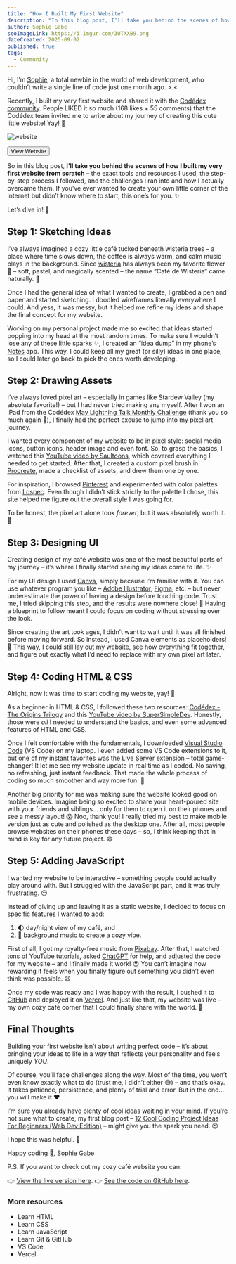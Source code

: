 ```yaml
---
title: "How I Built My First Website"
description: "In this blog post, I’ll take you behind the scenes of how I built my very first website from scratch – the exact tools and resources I used, the step-by-step process I followed, and the challenges I ran into and how I actually overcame them. ✨"
author: Sophie Gabe
seoImageLink: https://i.imgur.com/3UTXXB9.png
dateCreated: 2025-09-02
published: true
tags:
  - Community
---
```


Hi, I’m [Sophie](https://www.codedex.io/@MarSianer), a total newbie in the world of web development, who couldn’t write a single line of code just one month ago. \>.\<

Recently, I built my very first website and shared it with the [Codédex community](https://codedex.io/community). People LIKED it so much (168 likes + 55 comments) that the Codédex team invited me to write about my journey of creating this cute little website! Yay! 🥳

![website](https://i.imgur.com/2eHF3Cm.gif)

<div style={{ display: "flex", justifyContent: "center", marginBottom: "1.2rem", transform: "scale(.9)" }}>
  <a style={{ all: "unset" }} href="https://codedex.io/community/project-showcase/Fcpo3WxMJZuP99hLMfgf" target="_blank" and rel="noopener noreferrer"><Button variant="yellow">View Website</Button></a>
</div>

So in this blog post, **I’ll take you behind the scenes of how I built my very first website from scratch** – the exact tools and resources I used, the step-by-step process I followed, and the challenges I ran into and how I actually overcame them. If you’ve ever wanted to create your own little corner of the internet but didn’t know where to start, this one’s for you. ✨

Let’s dive in! 🤿

## Step 1: Sketching Ideas

I’ve always imagined a cozy little café tucked beneath wisteria trees – a place where time slows down, the coffee is always warm, and calm music plays in the background. Since [wisteria](https://en.wikipedia.org/wiki/Wisteria) has always been my favorite flower 🌺 – soft, pastel, and magically scented – the name “Café de Wisteria” came naturally. 🥰

Once I had the general idea of what I wanted to create, I grabbed a pen and paper and started sketching. I doodled wireframes literally everywhere I could. And yess, it was messy, but it helped me refine my ideas and shape the final concept for my website.

Working on my personal project made me so excited that ideas started popping into my head at the most random times. To make sure I wouldn’t lose any of these little sparks ✨, I created an “idea dump” in my phone’s [Notes](https://apps.apple.com/us/app/notes/id1110145109) app. This way, I could keep all my great (or silly) ideas in one place, so I could later go back to pick the ones worth developing.

## Step 2: Drawing Assets

I’ve always loved pixel art – especially in games like Stardew Valley (my absolute favorite!) – but I had never tried making any myself.  After I won an iPad from the Codédex [May Lightning Talk Monthly Challenge](https://www.codedex.io/community/monthly-challenge/aZwonmhOYu8BWfZLpGZK?tab=winners) (thank you so much again 🙏), I finally had the perfect excuse to jump into my pixel art journey.

I wanted every component of my website to be in pixel style: social media icons, button icons, header image and even font. So, to grasp the basics, I watched this [YouTube video by Saultoons](https://www.youtube.com/watch?v=lfR7Qj04-UA&t=91s), which covered everything I needed to get started. After that, I created a custom pixel brush in [Procreate](https://procreate.com), made a checklist of assets, and drew them one by one. 

For inspiration, I browsed [Pinterest](https://www.pinterest.com) and experimented with color palettes from [Lospec](https://lospec.com). Even though I didn’t stick strictly to the palette I chose, this site helped me figure out the overall style I was going for.

To be honest, the pixel art alone took _forever_, but it was absolutely worth it. 🤩

## Step 3: Designing UI

Creating design of my café website was one of the most beautiful parts of my journey – it’s where I finally started seeing my ideas come to life. ✨

For my UI design I used [Canva](https://www.canva.com), simply because I’m familiar with it. You can use whatever program you like – [Adobe Illustrator](https://www.adobe.com/products/illustrator.html), [Figma](https://www.figma.com), etc. – but never underestimate the power of having a design before touching code. Trust me, I tried skipping this step, and the results were nowhere close! 🤣 Having a blueprint to follow meant I could focus on coding without stressing over the look. 

Since creating the art took ages, I didn’t want to wait until it was all finished before moving forward. So instead, I used Canva elements as placeholders! 🤗 This way, I could still lay out my website, see how everything fit together, and figure out exactly what I’d need to replace with my own pixel art later.

## Step 4: Coding HTML & CSS

Alright, now it was time to start coding my website, yay! 🥳

As a beginner in HTML & CSS, I followed these two resources: [Codédex - The Origins Trilogy](https://www.codedex.io/courses) and this [YouTube video by SuperSimpleDev](https://www.youtube.com/watch?v=G3e-cpL7ofc). Honestly, those were _all_ I needed to understand the basics, and even some advanced features of HTML and CSS.

Once I felt comfortable with the fundamentals, I downloaded [Visual Studio Code](https://code.visualstudio.com) (VS Code) on my laptop. I even added some VS Code extensions to it, but one of my instant favorites was the [Live Server](https://marketplace.visualstudio.com/items?itemName=live-servers.LiveeServer) extension – total game-changer! It let me see my website update in real time as I coded. No saving, no refreshing, just instant feedback. That made the whole process of coding so much smoother and way more fun. 🥰

Another big priority for me was making sure the website looked good on mobile devices. Imagine being so excited to share your heart-poured site with your friends and siblings… only for them to open it on their phones and see a messy layout! 😱 Noo, thank you! I really tried my best to make mobile version just as cute and polished as the desktop one. After all, most people browse websites on their phones these days – so, I think keeping that in mind is key for any future project. 😄

## Step 5: Adding JavaScript

I wanted my website to be interactive – something people could actually play around with. But I struggled with the JavaScript part, and it was truly frustrating. 😔 

Instead of giving up and leaving it as a static website, I decided to focus on specific features I wanted to add:

1. 🌓 day/night view of my café, and
2. 🎵 background music to create a cozy vibe.

First of all, I got my royalty-free music from [Pixabay](https://pixabay.com/music). After that, I watched tons of YouTube tutorials, asked [ChatGPT](https://chatgpt.com) for help, and adjusted the code for my website – and I finally made it work! 😍 You can’t imagine how rewarding it feels when you finally figure out something you didn’t even think was possible. 😆

Once my code was ready and I was happy with the result, I pushed it to [GitHub](https://github.com) and deployed it on [Vercel](https://vercel.com). And just like that, my website was live – my own cozy café corner that I could finally share with the world. 💃

## Final Thoughts

Building your first website isn’t about writing perfect code – it’s about bringing your ideas to life in a way that reflects your personality and feels uniquely _YOU_.

Of course, you’ll face challenges along the way. Most of the time, you won’t even know exactly what to do (trust me, I didn’t either 😅) – and that’s okay. It takes patience, persistence, and plenty of trial and error. But in the end… you will make it ❤️

I’m sure you already have plenty of cool ideas waiting in your mind. If you’re not sure what to create, my first blog post – [12 Cool Coding Project Ideas For Beginners (Web Dev Edition)](https://www.codedex.io/blog/12-cool-coding-project-ideas-for-beginners) – might give you the spark you need. 😍

I hope this was helpful. 💖

Happy coding 🌺,
Sophie Gabe

P.S. If you want to check out my cozy café website you can:

👉 [View the live version here](https://cafe-de-wisteria.vercel.app).
👉 [See the code on GitHub here](https://github.com/Sophieegabe/Cafe-de-Wisteria).

### More resources

- Learn HTML
- Learn CSS
- Learn JavaScript
- Learn Git & GitHub
- VS Code
- Vercel
